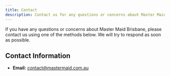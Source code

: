 ```yaml
---
title: Contact
description: Contact us for any questions or concerns about Master Maid Brisbane.
---
```


If you have any questions or concerns about Master Maid Brisbane, please contact us using one of the methods below. We will try to respond as soon as possible.

## Contact Information

-   **Email:** [contact@mastermaid.com.au](mailto:contact@mastermaid.com.au)
